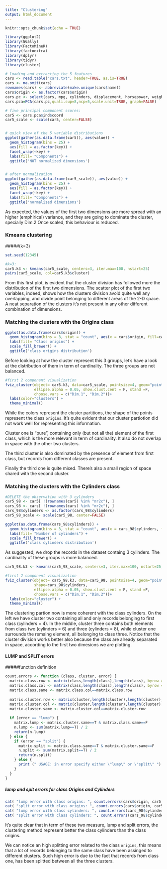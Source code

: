 ```yaml
---
title: "Clustering"
output: html_document
---
```


```r
knitr::opts_chunk$set(echo = TRUE)
```

```r
library(ggplot2)
library(GGally)
library(FactoMineR)
library(factoextra)
library(dplyr)
library(tidyr)
library(cluster)
```


```r

# loading and extracting the 5 features
cars <- read.table("cars.txt", header=TRUE, as.is=TRUE)
cars <- na.omit(cars)
rownames(cars) <- abbreviate(make.unique(cars$name))
cars$origin <- as.factor(cars$origin)
cars.pc <- select(cars, mpg, cylinders, displacement, horsepower, weight, acceleration, year, origin)
cars.pca=PCA(cars.pc,quali.sup=8,ncp=5,scale.unit=TRUE, graph=FALSE)

# five principal component scores:
car5 <- cars.pca$ind$coord
car5_scale <- scale(car5, center=FALSE)


# quick view of the 5 variable distributions 
ggplot(gather(as.data.frame(car5)), aes(value)) + 
  geom_histogram(bins = 25) + 
  aes(fill = as.factor(key)) + 
  facet_wrap(~key) +
  labs(fill= "Components") +
  ggtitle('NOT normalized dimensions')


# after normalization
ggplot(gather(as.data.frame(car5_scale)), aes(value)) + 
  geom_histogram(bins = 25) + 
  aes(fill = as.factor(key)) + 
  facet_wrap(~key) +
  labs(fill= "Components") +
  ggtitle('normalized dimensions')

```

As expected, the values of the first two dimensions are more spread with an higher (emphirical) variance, and they are going to dominate the cluster, specially Dim.2
Once scaled, this behaviour is reduced.



### Kmeans clustering

#####(k=3)


```r

set.seed(12345)

#k=3:
car5.k3 <- kmeans(car5_scale, centers=3, iter.max=100, nstart=25)
pairs(car5_scale, col=car5.k3$cluster)

```

From this first plot, is evident that the cluster division has followed more the distribution of the first two dimensions. The scatter plot of the first two variables, indeed, shows how the clusters division avoid quite well any overlapping, and divide point belonging to different areas of the 2-D space. A neat separation of the clusters it's not present in any other different combination of dimensions.

### Matching the clusters with the Origins class


```r

ggplot(as.data.frame(cars$origin)) + 
  geom_histogram(bins = 3, stat = "count", aes(x = cars$origin, fill=cars$origin))+
  labs(fill= "Class origins") +
  scale_fill_brewer() +
  ggtitle('class origins distribution')
```

Before looking at how the cluster represent this 3 groups, let's have a look at the distribution of them in term of cardinality. The three groups are not balanced.

```r


#first 2 component visualization
fviz_cluster(object= car5.k3, data=car5_scale, pointsize=4, geom="point", shape=cars$origin,
             ellipse.alpha = 0.05, show.clust.cent = F, stand =F,
             choose.vars = c("Dim.1", "Dim.2"))+
  labs(color="clusters") +
  theme_minimal()

```

While the colors represent the cluster partitions, the shape of the points represent the class `origins`.
It's quite evident that our cluster partiotion did not work well for representing this information.

Cluster one is "pure", containing only (but not all the) element of the first class, which is the more relevant in term of cardinality. It also do not overlap in space with the other two clusters.

The third cluster is also dominated by the presence of element from first class, but records from different classes are present. 

Finally the third one is quite mixed. There's also a small region of space shared with the second cluster.



### Matching the clusters with the Cylinders class 


```r

#DELETE the observation with 3 cylinders
car5_98 <- car5[ !(rownames(car5) %in% "mr2c"), ]
cars_98 <- cars[ !(rownames(cars) %in% "mr2c"), ]
cars_98$cylinders <- as.factor(cars_98$cylinders)
car5_98_scale <- scale(car5_98, center=FALSE)

ggplot(as.data.frame(cars_98$cylinders)) + 
  geom_histogram(bins = 3, stat = "count", aes(x = cars_98$cylinders, fill=cars_98$cylinders))+
  labs(fill= "Number of cylinders") +
  scale_fill_brewer() +
  ggtitle('class cylinders distribution')
```

As suggested, we drop the records in the dataset containg 3 cylinders. The cardinality of these groups is more balanced.

```r

car5_98.k3 <- kmeans(car5_98_scale, centers=3, iter.max=100, nstart=25)

#first 2 component visualization
fviz_cluster(object= car5_98.k3, data=car5_98, pointsize=4, geom="point",
             shape=cars_98$cylinders,
             ellipse.alpha = 0.05, show.clust.cent = F, stand =F,
             choose.vars = c("Dim.1", "Dim.2"))+
  labs(color="cluster") +
  theme_minimal()
```

The clustering partion now is more coherent with the class cylinders. 
On the left we have cluster two containing all and only records belonging to first class (cylinders = 4).
In the middle, cluster three contains both elements from class two (cylinders = 6) and three (cylinders = 8), while cluster one surrounds the remaing element, all belonging to class three. Notice that the cluster division works better also because the class are already separated in space, according to the first two dimesions we are plotting.



#### LUMP and SPLIT errors


#####function definition

```r
count.errors <- function (class, cluster, error) {
  matrix.class.row <- matrix(class,length(class),length(class), byrow = T)
  matrix.class.col <- matrix(class,length(class),length(class), byrow = F)
  matrix.class.same <- matrix.class.col==matrix.class.row
  
  matrix.cluster.row <- matrix(cluster,length(cluster),length(cluster), byrow = T)
  matrix.cluster.col <- matrix(cluster,length(cluster),length(cluster), byrow = F)
  matrix.cluster.same <- matrix.cluster.col==matrix.cluster.row
  
  if (error == "lump") {
    matrix.lump <- matrix.cluster.same==T & matrix.class.same==F
    n.lump <- sum(matrix.lump==T) / 2
    return(n.lump)
  } else { 
    if (error == "split") {
      matrix.split <- matrix.class.same==T & matrix.cluster.same==F
      n.split <- sum(matrix.split==T) / 2
      return(n.split)
    } else {
      print (" USAGE: in error specify either \"lump\" or \"split\" ")
    }
  }
}

```

##### lump and spit errors for class Origins and Cylinders

```r
cat( "lump error with class origins: ", count.errors(cars$origin, car5.k3$cluster, "lump"), "\n")
cat( "split error with class origins: ", count.errors(cars$origin, car5.k3$cluster, "split"), "\n")
cat( "lump error with class cylinders: ", count.errors(cars_98$cylinders, car5_98.k3$cluster, "lump"), "\n")
cat( "split error with class cylinders: ", count.errors(cars_98$cylinders, car5_98.k3$cluster, "split"), "\n")
```
It's quite clear that in term of these two measure, lump and split errors, the clustering method represent better the class cylinders than the class origins.

We can notice an high splitting error related to the class `origins`, this means that a lot of records belonging to the same class have been assinged to different clusters. Such high error is due to the fact that records from class one, has been splitted between all the three clusters.



